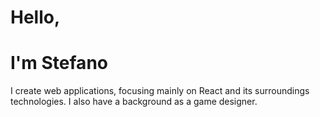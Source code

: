 # Hello,

# I'm Stefano

I create web applications, focusing mainly on React and its surroundings technologies. I also have a background as a game designer.
